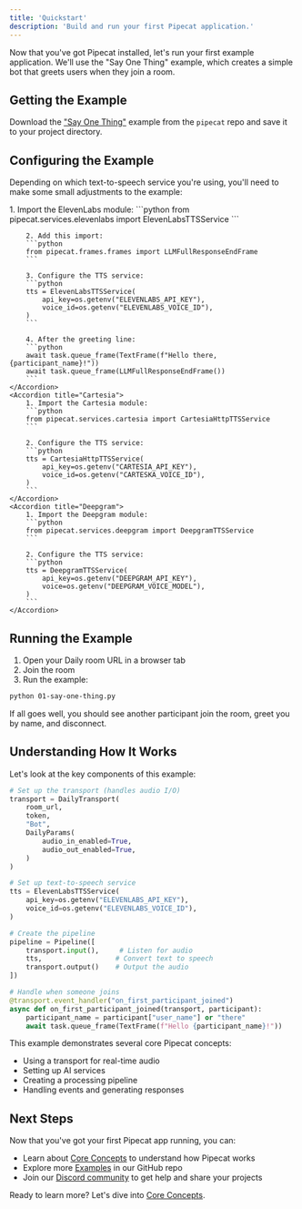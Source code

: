 ```yaml
---
title: 'Quickstart'
description: 'Build and run your first Pipecat application.'
---
```


Now that you've got Pipecat installed, let's run your first example application. We'll use the "Say One Thing" example, which creates a simple bot that greets users when they join a room.

## Getting the Example

Download the ["Say One Thing"](https://github.com/pipecat-ai/pipecat/raw/main/examples/foundational/01-say-one-thing.py) example from the `pipecat` repo and save it to your project directory.

## Configuring the Example

Depending on which text-to-speech service you're using, you'll need to make some small adjustments to the example:

<AccordionGroup>
    <Accordion title="ElevenLabs">
        1. Import the ElevenLabs module:
        ```python
        from pipecat.services.elevenlabs import ElevenLabsTTSService
        ```

        2. Add this import:
        ```python
        from pipecat.frames.frames import LLMFullResponseEndFrame
        ```

        3. Configure the TTS service:
        ```python
        tts = ElevenLabsTTSService(
            api_key=os.getenv("ELEVENLABS_API_KEY"),
            voice_id=os.getenv("ELEVENLABS_VOICE_ID"),
        )
        ```

        4. After the greeting line:
        ```python
        await task.queue_frame(TextFrame(f"Hello there, {participant_name}!"))
        await task.queue_frame(LLMFullResponseEndFrame())
        ```
    </Accordion>
    <Accordion title="Cartesia">
        1. Import the Cartesia module:
        ```python
        from pipecat.services.cartesia import CartesiaHttpTTSService
        ```

        2. Configure the TTS service:
        ```python
        tts = CartesiaHttpTTSService(
            api_key=os.getenv("CARTESIA_API_KEY"),
            voice_id=os.getenv("CARTESKA_VOICE_ID"),
        )
        ```
    </Accordion>
    <Accordion title="Deepgram">
        1. Import the Deepgram module:
        ```python
        from pipecat.services.deepgram import DeepgramTTSService
        ```

        2. Configure the TTS service:
        ```python
        tts = DeepgramTTSService(
            api_key=os.getenv("DEEPGRAM_API_KEY"),
            voice=os.getenv("DEEPGRAM_VOICE_MODEL"),
        )
        ```
    </Accordion>

</AccordionGroup>

## Running the Example

1. Open your Daily room URL in a browser tab
2. Join the room
3. Run the example:

```bash
python 01-say-one-thing.py
```

If all goes well, you should see another participant join the room, greet you by name, and disconnect.

## Understanding How It Works

Let's look at the key components of this example:

```python
# Set up the transport (handles audio I/O)
transport = DailyTransport(
    room_url,
    token,
    "Bot",
    DailyParams(
        audio_in_enabled=True,
        audio_out_enabled=True,
    )
)

# Set up text-to-speech service
tts = ElevenLabsTTSService(
    api_key=os.getenv("ELEVENLABS_API_KEY"),
    voice_id=os.getenv("ELEVENLABS_VOICE_ID"),
)

# Create the pipeline
pipeline = Pipeline([
    transport.input(),     # Listen for audio
    tts,                  # Convert text to speech
    transport.output()    # Output the audio
])

# Handle when someone joins
@transport.event_handler("on_first_participant_joined")
async def on_first_participant_joined(transport, participant):
    participant_name = participant["user_name"] or "there"
    await task.queue_frame(TextFrame(f"Hello {participant_name}!"))
```

This example demonstrates several core Pipecat concepts:

- Using a transport for real-time audio
- Setting up AI services
- Creating a processing pipeline
- Handling events and generating responses

## Next Steps

Now that you've got your first Pipecat app running, you can:

- Learn about [Core Concepts](/core-concepts/overview) to understand how Pipecat works
- Explore more [Examples](https://github.com/pipecat-ai/pipecat/tree/main/examples) in our GitHub repo
- Join our [Discord community](https://discord.gg/pipecat) to get help and share your projects

Ready to learn more? Let's dive into [Core Concepts](/core-concepts/overview).

